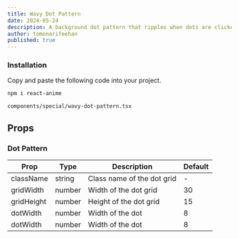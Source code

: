 ```yaml
---
title: Wavy Dot Pattern
date: 2024-05-24
description: A background dot pattern that ripples when dots are clicked.
author: tomonarifeehan
published: true
---
```


<ComponentPreview name = "wavy-dot-pattern-demo" />

<Steps>

### Installation

Copy and paste the following code into your project.

```bash
npm i react-anime
```

```text
components/special/wavy-dot-pattern.tsx
```

<ComponentSource name = "wavy-dot-pattern" />

</Steps>

## Props

### Dot Pattern

| Prop       | Type   | Description                   | Default |
| ---------- | ------ | ----------------------------- | ------- |
| className  | string | Class name of the dot grid    | -       |
| gridWidth  | number | Width of the dot grid         | 30      |
| gridHeight | number | Height of the dot grid        | 15      |
| dotWidth   | number | Width of the dot              | 8       |
| dotWidth   | number | Width of the dot              | 8       |
